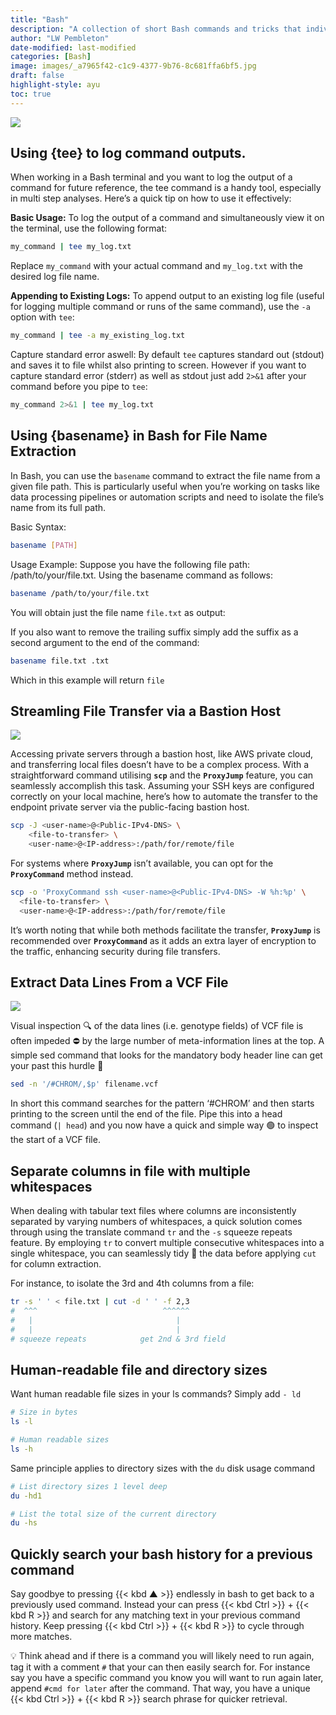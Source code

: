 ```yaml
---
title: "Bash"
description: "A collection of short Bash commands and tricks that individually are too short for a blog post"
author: "LW Pembleton"
date-modified: last-modified
categories: [Bash]
image: images/_a7965f42-c1c9-4377-9b76-8c681ffa6bf5.jpg
draft: false
highlight-style: ayu
toc: true
---
```


![](images/_a7965f42-c1c9-4377-9b76-8c681ffa6bf5.jpg)

## Using {tee} to log command outputs.

When working in a Bash terminal and you want to log the output of a command for future reference, the tee command is a handy tool, especially in multi step analyses. Here's a quick tip on how to use it effectively:

**Basic Usage:** To log the output of a command and simultaneously view it on the terminal, use the following format:

``` bash
my_command | tee my_log.txt
```

Replace `my_command` with your actual command and `my_log.txt` with the desired log file name.

**Appending to Existing Logs:** To append output to an existing log file (useful for logging multiple command or runs of the same command), use the `-a` option with `tee`:

``` bash
my_command | tee -a my_existing_log.txt
```

Capture standard error aswell: By default `tee` captures standard out (stdout) and saves it to file whilst also printing to screen. However if you want to capture standard error (stderr) as well as stdout just add `2>&1` after your command before you pipe to `tee`:

``` bash
my_command 2>&1 | tee my_log.txt
```

## Using {basename} in Bash for File Name Extraction

In Bash, you can use the `basename` command to extract the file name from a given file path. This is particularly useful when you're working on tasks like data processing pipelines or automation scripts and need to isolate the file's name from its full path.

Basic Syntax:

``` bash
basename [PATH]
```

Usage Example: Suppose you have the following file path: /path/to/your/file.txt. Using the basename command as follows:

``` bash
basename /path/to/your/file.txt
```

You will obtain just the file name `file.txt` as output:

If you also want to remove the trailing suffix simply add the suffix as a second argument to the end of the command:

``` bash
basename file.txt .txt
```

Which in this example will return `file`

## Streamling File Transfer via a Bastion Host

![](images/bastion.png)

Accessing private servers through a bastion host, like AWS private cloud, and transferring local files doesn't have to be a complex process. With a straightforward command utilising **`scp`** and the **`ProxyJump`** feature, you can seamlessly accomplish this task. Assuming your SSH keys are configured correctly on your local machine, here's how to automate the transfer to the endpoint private server via the public-facing bastion host.

``` bash
scp -J <user-name>@<Public-IPv4-DNS> \
    <file-to-transfer> \
    <user-name>@<IP-address>:/path/for/remote/file
```

For systems where **`ProxyJump`** isn't available, you can opt for the **`ProxyCommand`** method instead.

``` bash
scp -o 'ProxyCommand ssh <user-name>@<Public-IPv4-DNS> -W %h:%p' \
  <file-to-transfer> \
  <user-name>@<IP-address>:/path/for/remote/file
```

::: callout-note
It's worth noting that while both methods facilitate the transfer, **`ProxyJump`** is recommended over **`ProxyCommand`** as it adds an extra layer of encryption to the traffic, enhancing security during file transfers.
:::

## Extract Data Lines From a VCF File

![](images/vcffileformat.png)

Visual inspection 🔍 of the data lines (i.e. genotype fields) of VCF file is often impeded ⛔ by the large number of meta-information lines at the top. A simple sed command that looks for the mandatory body header line can get your past this hurdle 🚧

``` bash
sed -n '/#CHROM/,$p' filename.vcf
```

In short this command searches for the pattern '#CHROM' and then starts printing to the screen until the end of the file. Pipe this into a head command (`| head`) and you now have a quick and simple way 🟢 to inspect the start of a VCF file.

## Separate columns in file with multiple whitespaces

When dealing with tabular text files where columns are inconsistently separated by varying numbers of whitespaces, a quick solution comes through using the translate command `tr` and the `-s` squeeze repeats feature. By employing `tr` to convert multiple consecutive whitespaces into a single whitespace, you can seamlessly tidy 🧹 the data before applying `cut` for column extraction.

For instance, to isolate the 3rd and 4th columns from a file:

``` bash
tr -s ' ' < file.txt | cut -d ' ' -f 2,3
#  ^^^                            ^^^^^^
#   |                                |
#   |                                |
# squeeze repeats            get 2nd & 3rd field
```

## Human-readable file and directory sizes

Want human readable file sizes in your ls commands? Simply add `- ld`

``` bash
# Size in bytes
ls -l

# Human readable sizes
ls -h 
```

Same principle applies to directory sizes with the `du` disk usage command

``` bash
# List directory sizes 1 level deep
du -hd1

# List the total size of the current directory
du -hs
```

## Quickly search your bash history for a previous command

Say goodbye to pressing {{< kbd ▲ >}} endlessly in bash to get back to a previously used command. Instead your can press {{< kbd Ctrl >}} + {{< kbd R >}} and search for any matching text in your previous command history. Keep pressing {{< kbd Ctrl >}} + {{< kbd R >}} to cycle through more matches.

💡 Think ahead and if there is a command you will likely need to run again, tag it with a comment `#` that your can then easily search for. For instance say you have a specific command you know you will want to run again later, append `#cmd for later` after the command. That way, you have a unique {{< kbd Ctrl >}} + {{< kbd R >}} search phrase for quicker retrieval.
